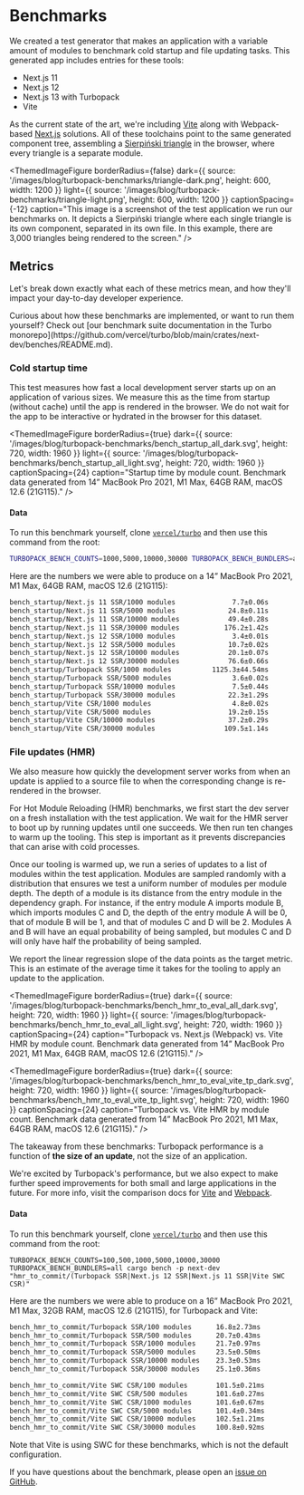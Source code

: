 
# Benchmarks

We created a test generator that makes an application with a variable amount of modules to benchmark cold startup and file updating tasks. This generated app includes entries for these tools:

- Next.js 11
- Next.js 12
- Next.js 13 with Turbopack
- Vite

As the current state of the art, we're including [Vite](https://vitejs.dev/) along with Webpack-based [Next.js](https://nextjs.org) solutions. All of these toolchains point to the same generated component tree, assembling a [Sierpiński triangle](https://en.wikipedia.org/wiki/Sierpi%C5%84ski_triangle) in the browser, where every triangle is a separate module.

<ThemedImageFigure
  borderRadius={false}
  dark={{
    source: '/images/blog/turbopack-benchmarks/triangle-dark.png',
    height: 600,
    width: 1200
  }}
  light={{
    source: '/images/blog/turbopack-benchmarks/triangle-light.png',
    height: 600,
    width: 1200
  }}
  captionSpacing={-12}
  caption="This image is a screenshot of the test application we run our benchmarks on. It depicts a Sierpiński triangle where each single triangle is its own component, separated in its own file. In this example, there are 3,000 triangles being rendered to the screen."
/>

## Metrics

Let's break down exactly what each of these metrics mean, and how they'll impact your day-to-day developer experience.

<Callout type="info">
  Curious about how these benchmarks are implemented, or want to run them yourself? Check out [our benchmark suite documentation in the Turbo monorepo](https://github.com/vercel/turbo/blob/main/crates/next-dev/benches/README.md).
</Callout>

### Cold startup time

This test measures how fast a local development server starts up on an application of various sizes. We measure this as the time from startup (without cache) until the app is rendered in the browser. We do not wait for the app to be interactive or hydrated in the browser for this dataset.

<DocsBenchmarksGraph category="cold" bars={DEFAULT_BARS} />

<ThemedImageFigure
  borderRadius={true}
  dark={{
    source: '/images/blog/turbopack-benchmarks/bench_startup_all_dark.svg',
    height: 720,
    width: 1960
  }}
  light={{
    source: '/images/blog/turbopack-benchmarks/bench_startup_all_light.svg',
    height: 720,
    width: 1960
  }}
  captionSpacing={24}
  caption="Startup time by module count. Benchmark data generated from 14” MacBook Pro 2021, M1 Max, 64GB RAM, macOS 12.6 (21G115)."
/>

#### Data

To run this benchmark yourself, clone [`vercel/turbo`](https://github.com/vercel/turbo) and then use this command from the root:

```sh
TURBOPACK_BENCH_COUNTS=1000,5000,10000,30000 TURBOPACK_BENCH_BUNDLERS=all cargo bench -p next-dev "startup/(Turbopack SSR|Next.js 12 SSR|Next.js 11 SSR|Vite CSR)."
```

Here are the numbers we were able to produce on a 14” MacBook Pro 2021, M1 Max, 64GB RAM, macOS 12.6 (21G115):

```sh
bench_startup/Next.js 11 SSR/1000 modules              7.7±0.06s
bench_startup/Next.js 11 SSR/5000 modules             24.8±0.11s
bench_startup/Next.js 11 SSR/10000 modules            49.4±0.28s
bench_startup/Next.js 11 SSR/30000 modules           176.2±1.42s
bench_startup/Next.js 12 SSR/1000 modules              3.4±0.01s
bench_startup/Next.js 12 SSR/5000 modules             10.7±0.02s
bench_startup/Next.js 12 SSR/10000 modules            20.1±0.07s
bench_startup/Next.js 12 SSR/30000 modules            76.6±0.66s
bench_startup/Turbopack SSR/1000 modules          1125.3±44.54ms
bench_startup/Turbopack SSR/5000 modules               3.6±0.02s
bench_startup/Turbopack SSR/10000 modules              7.5±0.44s
bench_startup/Turbopack SSR/30000 modules             22.3±1.29s
bench_startup/Vite CSR/1000 modules                    4.8±0.02s
bench_startup/Vite CSR/5000 modules                   19.2±0.15s
bench_startup/Vite CSR/10000 modules                  37.2±0.29s
bench_startup/Vite CSR/30000 modules                 109.5±1.14s
```

### File updates (HMR)

We also measure how quickly the development server works from when an update is applied to a source file to when the corresponding change is re-rendered in the browser.

For Hot Module Reloading (HMR) benchmarks, we first start the dev server on a fresh installation with the test application. We wait for the HMR server to boot up by running updates until one succeeds. We then run ten changes to warm up the tooling. This step is important as it prevents discrepancies that can arise with cold processes.

Once our tooling is warmed up, we run a series of updates to a list of modules within the test application. Modules are sampled randomly with a distribution that ensures we test a uniform number of modules per module depth. The depth of a module is its distance from the entry module in the dependency graph. For instance, if the entry module A imports module B, which imports modules C and D, the depth of the entry module A will be 0, that of module B will be 1, and that of modules C and D will be 2. Modules A and B will have an equal probability of being sampled, but modules C and D will only have half the probability of being sampled.

We report the linear regression slope of the data points as the target metric. This is an estimate of the average time it takes for the tooling to apply an update to the application.

<DocsBenchmarksGraph category="file_change" bars={HMR_BARS} />

<ThemedImageFigure
  borderRadius={true}
  dark={{
    source: '/images/blog/turbopack-benchmarks/bench_hmr_to_eval_all_dark.svg',
    height: 720,
    width: 1960
  }}
  light={{
    source: '/images/blog/turbopack-benchmarks/bench_hmr_to_eval_all_light.svg',
    height: 720,
    width: 1960
  }}
  captionSpacing={24}
  caption="Turbopack vs. Next.js (Webpack) vs. Vite HMR by module count. Benchmark data generated from 14” MacBook Pro 2021, M1 Max, 64GB RAM, macOS 12.6 (21G115)."
/>

<a id="bench"/>

<ThemedImageFigure
  borderRadius={true}
  dark={{
    source: '/images/blog/turbopack-benchmarks/bench_hmr_to_eval_vite_tp_dark.svg',
    height: 720,
    width: 1960
  }}
  light={{
    source: '/images/blog/turbopack-benchmarks/bench_hmr_to_eval_vite_tp_light.svg',
    height: 720,
    width: 1960
  }}
  captionSpacing={24}
  caption="Turbopack vs. Vite HMR by module count. Benchmark data generated from 14” MacBook Pro 2021, M1 Max, 64GB RAM, macOS 12.6 (21G115)."
/>

The takeaway from these benchmarks: Turbopack performance is a function of **the size of an update**, not the size of an application.

We're excited by Turbopack's performance, but we also expect to make further speed improvements for both small and large applications in the future. For more info, visit the comparison docs for [Vite](/pack/docs/comparisons/turbopack-vs-vite) and [Webpack](/pack/docs/comparisons/turbopack-vs-webpack).

#### Data

To run this benchmark yourself, clone [`vercel/turbo`](https://github.com/vercel/turbo) and then use this command from the root:

```
TURBOPACK_BENCH_COUNTS=100,500,1000,5000,10000,30000 TURBOPACK_BENCH_BUNDLERS=all cargo bench -p next-dev "hmr_to_commit/(Turbopack SSR|Next.js 12 SSR|Next.js 11 SSR|Vite SWC CSR)"
```

Here are the numbers we were able to produce on a 16” MacBook Pro 2021, M1 Max, 32GB RAM, macOS 12.6 (21G115), for Turbopack and Vite:

```sh
bench_hmr_to_commit/Turbopack SSR/100 modules      16.8±2.73ms
bench_hmr_to_commit/Turbopack SSR/500 modules      20.7±0.43ms
bench_hmr_to_commit/Turbopack SSR/1000 modules     21.7±0.97ms
bench_hmr_to_commit/Turbopack SSR/5000 modules     23.5±0.50ms
bench_hmr_to_commit/Turbopack SSR/10000 modules    23.3±0.53ms
bench_hmr_to_commit/Turbopack SSR/30000 modules    25.1±0.36ms

bench_hmr_to_commit/Vite SWC CSR/100 modules       101.5±0.21ms
bench_hmr_to_commit/Vite SWC CSR/500 modules       101.6±0.27ms
bench_hmr_to_commit/Vite SWC CSR/1000 modules      101.6±0.67ms
bench_hmr_to_commit/Vite SWC CSR/5000 modules      101.4±0.34ms
bench_hmr_to_commit/Vite SWC CSR/10000 modules     102.5±1.21ms
bench_hmr_to_commit/Vite SWC CSR/30000 modules     100.8±0.92ms
```

Note that Vite is using SWC for these benchmarks, which is not the default configuration.

If you have questions about the benchmark, please open an [issue on GitHub](https://github.com/vercel/turbo/issues).
